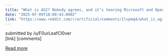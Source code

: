 ```yaml
---
title: "What is AGI? Nobody agrees, and it’s tearing Microsoft and OpenAI apart."
date: "2025-07-09T18:00:43.000Z"
link: "https://www.reddit.com/r/artificial/comments/1lvpmq4/what_is_agi_nobody_agrees_and_its_tearing/"
---
```


submitted by    /u/F0urLeafCl0ver  
 [link]   [comments]

[Read more](https://www.reddit.com/r/artificial/comments/1lvpmq4/what_is_agi_nobody_agrees_and_its_tearing/)
